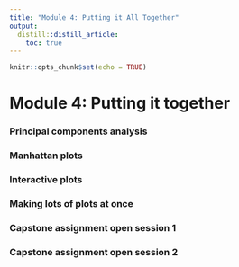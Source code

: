 ```yaml
---
title: "Module 4: Putting it All Together"
output:
  distill::distill_article:
    toc: true
---
```


```r
knitr::opts_chunk$set(echo = TRUE)
```

# Module 4: Putting it together

### Principal components analysis

### Manhattan plots

### Interactive plots

### Making lots of plots at once

### Capstone assignment open session 1

### Capstone assignment open session 2

